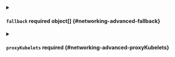 

<PartialClusterdomain />



<details className="config-field" data-expandable="true">
<summary>

#### `fallback` <span className="config-field-required" data-required="false">required</span> <span className="config-field-type">object[]</span> <span className="config-field-default"></span> <span className="config-field-enum"></span> {#networking-advanced-fallback}



</summary>

<PartialFallbackreference />


</details>



<details className="config-field" data-expandable="true">
<summary>

#### `proxyKubelets` <span className="config-field-required" data-required="false">required</span> <span className="config-field-type"></span> <span className="config-field-default"></span> <span className="config-field-enum"></span> {#networking-advanced-proxyKubelets}



</summary>

<PartialProxykubeletsreference />


</details>
